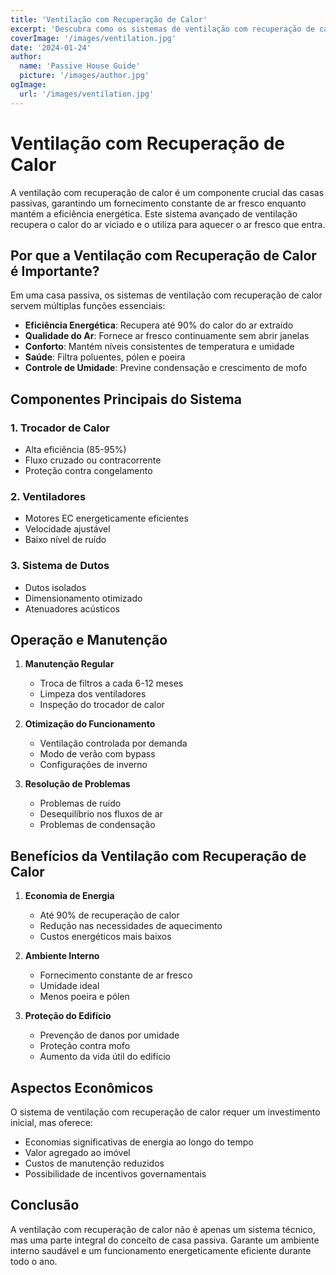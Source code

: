 ```yaml
---
title: 'Ventilação com Recuperação de Calor'
excerpt: 'Descubra como os sistemas de ventilação com recuperação de calor fornecem ar fresco mantendo a eficiência energética em casas passivas.'
coverImage: '/images/ventilation.jpg'
date: '2024-01-24'
author:
  name: 'Passive House Guide'
  picture: '/images/author.jpg'
ogImage:
  url: '/images/ventilation.jpg'
---
```


# Ventilação com Recuperação de Calor

A ventilação com recuperação de calor é um componente crucial das casas passivas, garantindo um fornecimento constante de ar fresco enquanto mantém a eficiência energética. Este sistema avançado de ventilação recupera o calor do ar viciado e o utiliza para aquecer o ar fresco que entra.

## Por que a Ventilação com Recuperação de Calor é Importante?

Em uma casa passiva, os sistemas de ventilação com recuperação de calor servem múltiplas funções essenciais:

- **Eficiência Energética**: Recupera até 90% do calor do ar extraído
- **Qualidade do Ar**: Fornece ar fresco continuamente sem abrir janelas
- **Conforto**: Mantém níveis consistentes de temperatura e umidade
- **Saúde**: Filtra poluentes, pólen e poeira
- **Controle de Umidade**: Previne condensação e crescimento de mofo

## Componentes Principais do Sistema

### 1. Trocador de Calor
- Alta eficiência (85-95%)
- Fluxo cruzado ou contracorrente
- Proteção contra congelamento

### 2. Ventiladores
- Motores EC energeticamente eficientes
- Velocidade ajustável
- Baixo nível de ruído

### 3. Sistema de Dutos
- Dutos isolados
- Dimensionamento otimizado
- Atenuadores acústicos

## Operação e Manutenção

1. **Manutenção Regular**
   - Troca de filtros a cada 6-12 meses
   - Limpeza dos ventiladores
   - Inspeção do trocador de calor

2. **Otimização do Funcionamento**
   - Ventilação controlada por demanda
   - Modo de verão com bypass
   - Configurações de inverno

3. **Resolução de Problemas**
   - Problemas de ruído
   - Desequilíbrio nos fluxos de ar
   - Problemas de condensação

## Benefícios da Ventilação com Recuperação de Calor

1. **Economia de Energia**
   - Até 90% de recuperação de calor
   - Redução nas necessidades de aquecimento
   - Custos energéticos mais baixos

2. **Ambiente Interno**
   - Fornecimento constante de ar fresco
   - Umidade ideal
   - Menos poeira e pólen

3. **Proteção do Edifício**
   - Prevenção de danos por umidade
   - Proteção contra mofo
   - Aumento da vida útil do edifício

## Aspectos Econômicos

O sistema de ventilação com recuperação de calor requer um investimento inicial, mas oferece:
- Economias significativas de energia ao longo do tempo
- Valor agregado ao imóvel
- Custos de manutenção reduzidos
- Possibilidade de incentivos governamentais

## Conclusão

A ventilação com recuperação de calor não é apenas um sistema técnico, mas uma parte integral do conceito de casa passiva. Garante um ambiente interno saudável e um funcionamento energeticamente eficiente durante todo o ano.
